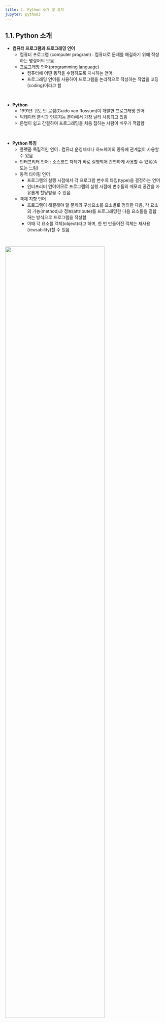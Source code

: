 ```yaml
---
title: 1. Python 소개 및 설치
jupyter: python3
---
```


## 1.1. Python 소개

+ **컴퓨터 프로그램과 프로그래밍 언어**
  + 컴퓨터 프로그램 (computer program) : 컴퓨터로 문제를 해결하기 위해 작성하는 명령어의 모음
  + 프로그래밍 언어(programming language)
    + 컴퓨터에 어떤 동작을 수행하도록 지시하는 언어
    + 프로그래밍 언어를 사용하여 프로그램을 논리적으로 작성하는 작업을 코딩(coding)이라고 함

<br>

+ **Python**
  + 1991년 귀도 반 로섬(Guido van Rossum)이 개발한 프로그래밍 언어
  + 빅데이터 분석과 인공지능 분야에서 가장 널리 사용되고 있음
  + 문법이 쉽고 간결하여 프로그래밍을 처음 접하는 사람이 배우기 적합함

<br>

+ **Python 특징**
  + 플랫폼 독립적인 언어 : 컴퓨터 운영체제나 하드웨어의 종류에 관계없이 사용할 수 있음
  + 인터프리터 언어 : 소스코드 자체가 바로 실행되어 간편하게 사용할 수 있음(속도는 느림)
  + 동적 타이핑 언어
    + 프로그램의 실행 시점에서 각 프로그램 변수의 타입(type)을 결정하는 언어
    + 인터프리터 언어이므로 프로그램의 실행 시점에 변수들의 메모리 공간을 자유롭게 할당받을 수 있음
  + 객체 지향 언어
    + 프로그램이 해결해야 할 문제의 구성요소를 요소별로 정의한 다음, 각 요소의 기능(method)과 정보(attribute)를 프로그래밍한 다음 요소들을 결합하는 방식으로 프로그램을 작성함
    + 이때 각 요소를 객체(object)라고 하며, 한 번 만들어진 객체는 재사용(reusability)할 수 있음


<br>

![](./images/fig1-1.jpg){width=80%}


<br>

## 1.2. Python 설치
### 1.2.1. Jupyter Notebook과 Jupyter Lab
+ Jupyter Notebook
  + 가장 많이 사용되는 Python IDE 중 하나로, 웹 브라우저에서 실행되는 대화형 개발 도구
  + 코드 작성과 실행을 한 화면에서 쉽게 수행할 수 있으며, 텍스트(markdown), 수식(LaTeX), 그래프(Matplotlib) 등을 함께 포함할 수 있음
  + 실행 결과가 셀 단위로 저장되어, 데이터 분석 과정을 논리적인 흐름으로 문서화하여 공유하기 용이함
  + 특히 데이터 과학, 머신러닝, 교육, 연구 분야에서 많이 활용됨

<br>

+ Jupyter Lab
  + Jupyter Notebook을 확장한 차세대 인터페이스로, 더욱 유연하고 강력한 기능을 제공하는 개발 환경
  + 탭(tab) 기반 인터페이스를 지원하여 여러 개의 노트북, 터미널, 텍스트 파일, 콘솔 등을 동시에 열고 작업할 수 있음
  + 코드 편집, 데이터 분석, 시각화 등 데이터 과학 및 머신러닝 작업에 최적화된 다양한 편의 기능이 포함됨
  + 파일 브라우저, 터미널, markdown 편집기, 확장 플러그인 지원 등으로 보다 통합적인 워크플로우 제공
  + Jupyter Notebook과 호환되며, 확장성을 고려하여 설계되어 다양한 플로그인 추가가 가능함

<br>

+ 가상 환경(virtual environment)
  + 독립적인 작업 공간을 제공하여, 하나의 컴퓨터에서 여러 프로젝트를 각각의 독립된 환경으로 격리하여 실행할 수 있음
  + 하나의 시스템에서 여러 버전의 Python, 라이브러리 등을 설치하고, 프로젝트마다 서로 다른 버전의 의존성을 관리할 수 있음
  + 충돌 방지 및 의존성 관리에 유용하며, 특정 프로젝트에 필요한 패키지나 라이브러리만 설치하여 다른 프로젝트에 영향을 주지 않음
  + 프로젝트 간의 의존성 충돌을 피하고, 재현 가능한 환경을 제공하여 코드의 안정성을 높이고 협업을 용이하게 함

+ 가상 환경을 만든 후, Jupyter Lab 설치 및 실행
  1. [Anaconda3](https://www.anaconda.com/download) 설치
  2. Anaconda Prompt 실행
  3. 가상 환경 생성 : `conda create -n myenv python=3.9`
  4. 가상 환경 리스트 조회 : `conda infor --envs`
  5. **가상 환경 접속(활성화) : `conda activate myenv`**
  6. 가상 환경에서 Jupyter Lab 설치 : `conda install -c conda-forge jupyterlab`
  7. **Jupyter Lab 접속 : `jupyter lab`**

<br>

### 1.2.2. Google Colab
+ Google Colab
  + 구글에서 제공하는 클라우드 기반의 Jupyter Notebook 개발 환경으로, 웹 브라우저에서 Python 코드 작성 및 실행이 가능함
  + 별도의 설치 없이 바로 사용할 수 있으며, 구글 드라이브와 연동하여 작성한 파일을 클라우드에 저장하고 쉽게 관리 가능
  + 다양한 라이브러리(Numpy, Pandas, Matplotlib 등)가 기본적으로 설치되어 있음
  + GPU, TPU 지원을 통해 대규모 데이터 처리와 딥러닝 모델 학습에 유리함
  + 협업 기능을 제공하여, 여러 사람이 동시에 실시간으로 작업하고 프로그램을 공유할 수 있음

